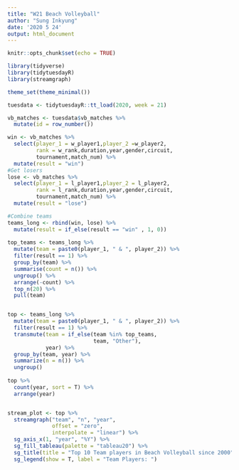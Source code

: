 ```yaml
---
title: "W21 Beach Volleyball"
author: "Sung Inkyung"
date: '2020 5 24'
output: html_document
---
```


```r
knitr::opts_chunk$set(echo = TRUE)
```

```r
library(tidyverse)
library(tidytuesdayR)
library(streamgraph)

theme_set(theme_minimal())
```


```r
tuesdata <- tidytuesdayR::tt_load(2020, week = 21)
```


```r
vb_matches <- tuesdata$vb_matches %>% 
  mutate(id = row_number())
```


```r
win <- vb_matches %>% 
  select(player_1 = w_player1,player_2 =w_player2,
         rank = w_rank,duration,year,gender,circuit,
         tournament,match_num) %>% 
  mutate(result = "win") 
#Get losers
lose <- vb_matches %>% 
  select(player_1 = l_player1,player_2 = l_player2,
         rank = l_rank,duration,year,gender,circuit,
         tournament,match_num) %>% 
  mutate(result = "lose") 

#Combine teams
teams_long <- rbind(win, lose) %>% 
  mutate(result = if_else(result == "win" , 1, 0))
  
top_teams <- teams_long %>% 
  mutate(team = paste0(player_1, " & ", player_2)) %>% 
  filter(result == 1) %>% 
  group_by(team) %>% 
  summarise(count = n()) %>%  
  ungroup() %>% 
  arrange(-count) %>% 
  top_n(20) %>% 
  pull(team)


top <- teams_long %>% 
  mutate(team = paste0(player_1, " & ", player_2)) %>%
  filter(result == 1) %>% 
  transmute(team = if_else(team %in% top_teams,
                           team, "Other"),
            year) %>% 
  group_by(team, year) %>% 
  summarize(n = n()) %>% 
  ungroup()
  
top %>% 
  count(year, sort = T) %>% 
  arrange(year)


stream_plot <- top %>% 
  streamgraph("team", "n", "year", 
              offset = "zero", 
              interpolate = "linear") %>% 
  sg_axis_x(1, "year", "%Y") %>% 
  sg_fill_tableau(palette = "tableau20") %>% 
  sg_title(title = "Top 10 Team players in Beach Volleyball since 2000") %>% 
  sg_legend(show = T, label = "Team Players: ") 
```

